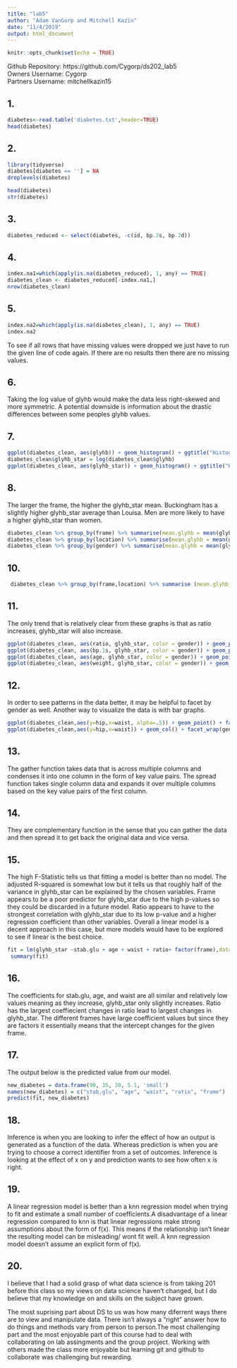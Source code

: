 ```yaml
---
title: "lab5"
author: "Adam VanGorp and Mitchell Kazin"
date: "11/4/2019"
output: html_document
---
```


```r
knitr::opts_chunk$set(echo = TRUE)
```
Github Repository: https://github.com/Cygorp/ds202_lab5 <br>
Owners Username: Cygorp <br>
Partners Username: mitchellkazin15

## 1. 
``` r
diabetes<-read.table('diabetes.txt',header=TRUE)
head(diabetes)
```
## 2.
``` r
library(tidyverse)
diabetes[diabetes == ''] = NA
droplevels(diabetes)
```
```r
head(diabetes)
str(diabetes)
```
## 3.
``` r
diabetes_reduced <- select(diabetes, -c(id, bp.2s, bp.2d))
```

## 4.
```r
index.na1=which(apply(is.na(diabetes_reduced), 1, any) == TRUE)
diabetes_clean <- diabetes_reduced[-index.na1,]
nrow(diabetes_clean)
```

## 5.
``` r
index.na2=which(apply(is.na(diabetes_clean), 1, any) == TRUE)
index.na2
```
To see if all rows that have missing values were dropped we just have to run the given line of code again. If there are no results then there are no missing values. 

## 6.
Taking the log value of glyhb would make the data less right-skewed and more symmetric. A potential downside is information about the drastic differences between some peoples glyhb values.

## 7.
``` r
ggplot(diabetes_clean, aes(glyhb)) + geom_histogram() + ggtitle("Histogram of glyhb")
diabetes_clean$glyhb_star = log(diabetes_clean$glyhb)
ggplot(diabetes_clean, aes(glyhb_star)) + geom_histogram() + ggtitle("Histogram of Log(glyhb)")

```

## 8.
The larger the frame, the higher the glyhb_star mean. Buckingham has a slightly higher glyhb_star average than Louisa. Men are more likely to have a higher glyhb_star than women.
``` r
diabetes_clean %>% group_by(frame) %>% summarise(mean.glyhb = mean(glyhb_star))
diabetes_clean %>% group_by(location) %>% summarise(mean.glyhb = mean(glyhb_star))
diabetes_clean %>% group_by(gender) %>% summarise(mean.glyhb = mean(glyhb_star))
```

## 10.
``` r
 diabetes_clean %>% group_by(frame,location) %>% summarise (mean.glyhb_star= mean(glyhb_star)) %>% ggplot(aes(x = frame, y = mean.glyhb_star, color = location)) + geom_point() + ggtitle("Average glyhb_star by Frame")
```

## 11.
The only trend that is relatively clear from these graphs is that as ratio increases, glyhb_star will also increase.
``` r
ggplot(diabetes_clean, aes(ratio, glyhb_star, color = gender)) + geom_point() + ggtitle("Glyhb_star vs Ratio")
ggplot(diabetes_clean, aes(bp.1s, glyhb_star, color = gender)) + geom_point() + ggtitle("Glyhb_star vs Bp.1s")
ggplot(diabetes_clean, aes(age, glyhb_star, color = gender)) + geom_point() + ggtitle("Glyhb_star vs Age")
ggplot(diabetes_clean, aes(weight, glyhb_star, color = gender)) + geom_point() + ggtitle("Glyhb_star vs Weight")
```

## 12.
In order to see patterns in the data better, it may be helpful to facet by gender as well. Another way to visualize the data is with bar graphs.
``` r
ggplot(diabetes_clean,aes(y=hip,x=waist, alpha=.5)) + geom_point() + facet_wrap(gender~frame) + ggtitle("Hip versus Waist seperated by Gender and Frame")
ggplot(diabetes_clean,aes(y=hip,x=waist)) + geom_col() + facet_wrap(gender~frame) + ggtitle("Hip versus Waist seperated by Gender and Frame")
```

## 13.
The gather function takes data that is across multiple columns and condenses it into one column in the form of key value pairs. The spread function takes single column data and expands it over multiple columns based on the key value pairs of the first column.

## 14.
They are complementary function in the sense that you can gather the data and then spread it to get back the original data and vice versa.

## 15.
The high F-Statistic tells us that fitting a model is better than no model. The adjusted R-squared is somewhat low but it tells us that roughly half of the variance in glyhb_star can be explained by the chosen variables. Frame appears to be a poor predictor for glyhb_star due to the high p-values so they could be discarded in a future model. Ratio appears to have to the strongest correlation with glyhb_star due to its low p-value and a higher regression coefficient than other variables. Overall a linear model is a decent approach in this case, but more models would have to be explored to see if linear is the best choice.
``` r
fit = lm(glyhb_star ~stab.glu + age + waist + ratio+ factor(frame),data=diabetes_clean)
 summary(fit)
```
## 16.
The coefficients for stab.glu, age, and waist are all similar and relatively low values meaning as they increase, glyhb_star only slightly increases. Ratio has the largest coeffiecient changes in ratio lead to largest changes in glyhb_star. The different frames have large coefficient values but since they are factors it essentially means that the intercept changes for the given frame.

## 17.
The output below is the predicted value from our model.
```r
new_diabetes = data.frame(90, 35, 30, 5.1, 'small')
names(new_diabetes) = c("stab.glu", "age", "waist", "ratio", "frame")
predict(fit, new_diabetes)
```

## 18.
Inference is when you are looking to infer the effect of how an output is generated as a function of the data. Whereas prediction is when you are trying to choose a correct identifier from a set of outcomes. Inference is looking at the effect of x on y and prediction wants to see how often x is right.

## 19.
A linear regression model is better than a knn regression model when trying to fit and estimate a small number of coefficients.A disadvantage of a linear regression compared to knn is that linear regressions make strong assumptions about the form of f(x). This means if the relationship isn't linear the resulting model can be misleading/ wont fit well. A knn regression model doesn't assume an explicit form of f(x).

## 20.
I believe that I had a solid grasp of what data science is from taking 201 before this class so my views on data science haven't changed, but I do believe that my knowledge on and skills on the subject have grown. 

The most suprising part about DS to us was how many diferrent ways there are to view and manipulate data. There isn't always a "right" answer how to do things and methods vary from person to person.The most challenging part and the most enjoyable part of this course had to deal with collaborating on lab assingments and the group project. Working with others made the class more enjoyable but learning git and github to collaborate was challenging but rewarding. 




